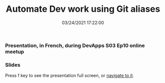 ﻿---
title: 'Automate Dev work using Git aliases'
permalink: /2021/10/19/automate-dev-work-using-git-aliases/
date: 03/24/2021 17:22:00
disqusIdentifier: 20211019013205
tags: [Git, Devx]
excerpt: Presentation, in French, during DevApps S03 Ep10 online meetup
slides: https://laurentkempe.github.io/presentations/Automate%20Dev%20work%20using%20Git%20aliases/index.html#/
---
### Presentation, in French, during DevApps S03 Ep10 online meetup

<YouTube id="uw0rEcoZuzk" params="start=106" class="yt-width " />

### Slides

Press f key to see the presentation full screen, or [navigate to it](https://laurentkempe.github.io/presentations/Automate%20Dev%20work%20using%20Git%20aliases/index.html#/).

<Reveal src="https://laurentkempe.github.io/presentations/Automate%20Dev%20work%20using%20Git%20aliases/index.html#/" />
